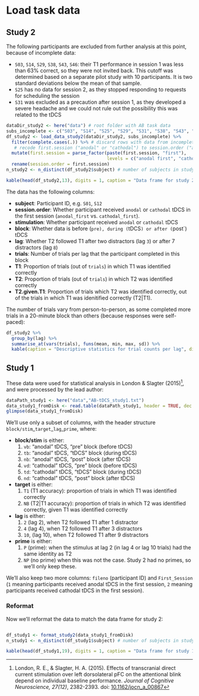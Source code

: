 # Load task data

## Study 2

The following participants are excluded from further analysis at this point, because of incomplete data:

* `S03`, `S14`, `S29`, `S38`, `S43`, `S46`: their T1 performance in session 1 was less than 63% correct, so they were not invited back. This cutoff was determined based on a separate pilot study with 10 participants. It is two standard deviations below the mean of that sample.
* `S25` has no data for session 2, as they stopped responding to requests for scheduling the session
* `S31` was excluded as a precaution after session 1, as they developed a severe headache and we could not rule out the possibility this was related to the tDCS

```r
dataDir_study2 <- here("data") # root folder with AB task data
subs_incomplete <- c("S03", "S14", "S25", "S29", "S31", "S38", "S43", "S46") # don't try to load data from these participants
df_study2 <- load_data_study2(dataDir_study2, subs_incomplete) %>%
  filter(complete.cases(.)) %>% # discard rows with data from incomplete subjects
   # recode first.session ("anodal" or "cathodal") to session.order ("anodal first", "cathodal first")
  mutate(first.session = parse_factor(paste(first.session, "first"), 
                                      levels = c("anodal first", "cathodal first"))) %>%
  rename(session.order = first.session)
n_study2 <- n_distinct(df_study2$subject) # number of subjects in study 2
```

```r
kable(head(df_study2,13), digits = 1, caption = "Data frame for study 2")
```

The data has the following columns:

* __subject__: Participant ID, e.g. `S01`, `S12`
* __session.order__: Whether participant received `anodal` or `cathodal` tDCS in the first session (`anodal_first` vs. `cathodal_first`).
* __stimulation__: Whether participant received `anodal` or `cathodal` tDCS
* __block__: Whether data is before (`pre), during (`tDCS`) or after (`post`) tDCS
* __lag__: Whether T2 followed T1 after two distractors (lag `3`) or after 7 distractors (lag `8`)
* __trials__: Number of trials per lag that the participant completed in this block
* __T1__: Proportion of trials (out of `trials`) in which T1 was identified correctly
* __T2__: Proportion of trials (out of `trials`) in which T2 was identified correctly
* __T2.given.T1__: Proportion of trials which T2 was identified correctly, out of the trials in which T1 was idenitified correctly (T2|T1).

The number of trials vary from person-to-person, as some completed more trials in a 20-minute block than others (because responses were self-paced):

```r
df_study2 %>%
  group_by(lag) %>%
  summarise_at(vars(trials), funs(mean, min, max, sd)) %>%
  kable(caption = "Descriptive statistics for trial counts per lag", digits = 0)
```


## Study 1

These data were used for statistical analysis in London & Slagter (2015)[^ref_london], and were processed by the lead author:

[^ref_london]: London, R. E., & Slagter, H. A. (2015). Effects of transcranial direct current stimulation over left dorsolateral pFC on the attentional blink depend on individual baseline performance. _Journal of Cognitive Neuroscience, 27(12)_, 2382-2393. doi: [10.1162/jocn_a_00867](https://doi.org/10.1162/jocn_a_00867)

```r
dataPath_study1 <- here("data","AB-tDCS_study1.txt")
data_study1_fromDisk <- read.table(dataPath_study1, header = TRUE, dec = ",")
glimpse(data_study1_fromDisk)
```

We'll use only a subset of columns, with the header structure `block/stim`\_`target`\_`lag`\_`prime`, where:

* __block/stim__ is either:
    1. `vb`: "anodal" tDCS, "pre" block (before tDCS)
    2. `tb`: "anodal" tDCS, "tDCS" block (during tDCS)
    3. `nb`: "anodal" tDCS, "post" block (after tDCS)
    4. `vd`: "cathodal" tDCS, "pre" block (before tDCS)
    5. `td`: "cathodal" tDCS, "tDCS" block (during tDCS)
    6. `nd`: "cathodal" tDCS, "post" block (after tDCS)
* __target__ is either:
    1. `T1` (T1 accuracy): proportion of trials in which T1 was identified correctly
    2. `NB` (T2|T1 accuracy): proportion of trials in which T2 was identified correctly, given T1 was identified correctly
* __lag__ is either:
    1. `2` (lag 2), when T2 followed T1 after 1 distractor 
    2. `4` (lag 4), when T2 followed T1 after 3 distractors
    3. `10`, (lag 10), when T2 followed T1 after 9 distractors
* __prime__ is either:
    1. `P` (prime): when the stimulus at lag 2 (in lag 4 or lag 10 trials) had the same identity as T2 
    2. `NP` (no prime) when this was not the case. Study 2 had no primes, so we'll only keep these.
    
We'll also keep two more columns: `fileno` (participant ID) and `First_Session` (`1` meaning participants received anodal tDCS in the first session, `2` meaning participants received cathodal tDCS in the first session).

### Reformat

Now we'll reformat the data to match the data frame for study 2:

```r
```

```r
df_study1 <- format_study2(data_study1_fromDisk)
n_study1 <- n_distinct(df_study1$subject) # number of subjects in study 1
```

```r
kable(head(df_study1,19), digits = 1, caption = "Data frame for study 1")
```

